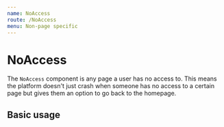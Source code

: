 ```yaml
---
name: NoAccess
route: /NoAccess
menu: Non-page specific
---
```



# NoAccess

The `NoAccess` component is any page a user has no access to. This means the platform doesn't just crash when someone has no access to
a certain page but gives them an option to go back to the homepage.

<Props of={NoAccess} />

## Basic usage

<Playground>
  <NoAccess />
</Playground>
